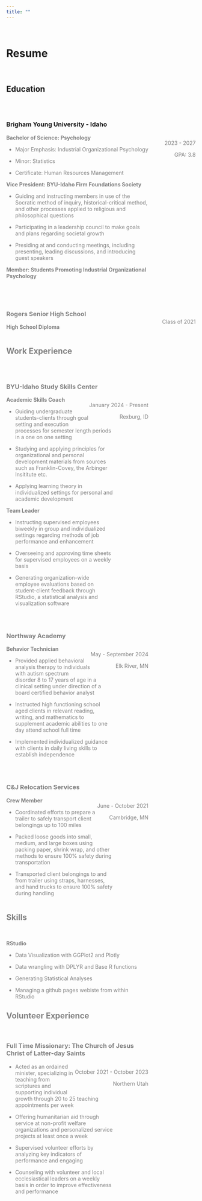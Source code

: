 ```yaml
---
title: ""
---
```


<br />

# Resume {.tabset .tabset-pills}

<br />

## Education

<br />

<div style="float:left">

### Brigham Young University - Idaho


<div style="float:right;color:gray;text-align:right">

2023 - 2027

GPA: 3.8

</div>


<div style="color:gray;width:75%">

**Bachelor of Science: Psychology**

* Major Emphasis: Industrial Organizational Psychology

* Minor: Statistics

* Certificate: Human Resources Management

**Vice President: BYU-Idaho Firm Foundations Society**

* Guiding and instructing members in use of the Socratic method of inquiry, historical-critical method, and other processes applied to religious and philosophical questions

* Participating in a leadership council to make goals and plans regarding societal growth

* Presiding at and conducting meetings, including presenting, leading discussions, and introducing guest speakers

**Member: Students Promoting Industrial Organizational Psychology**

</div>
</div>

<div style="clear:both;"></div>

<br />

<div style="float:right;color:gray;text-align:right">

<br />

Class of 2021

</div>


<div style="color:gray;width:75%">


<div style="float:left">

### Rogers Senior High School

<div style="color:gray">

**High School Diploma**

</div>

</div>

<div style="clear:both;"></div>

## Work Experience

<div style="float:left">

<br />

### BYU-Idaho Study Skills Center

<div style="float:right;color:gray;text-align:right">

January 2024 - Present

Rexburg, ID

</div>

<div style="color:gray;width:75%">

**Academic Skills Coach**

* Guiding undergraduate students-clients through goal setting and execution processes for semester length periods in a one on one setting

* Studying and applying principles for organizational and personal development materials from sources such as Franklin-Covey, the Arbinger Insititute etc.

* Applying learning theory in individualized settings for personal and academic development

**Team Leader**

* Instructing supervised employees biweekly in group and individualized settings regarding methods of job performance and enhancement

* Overseeing and approving time sheets for supervised employees on a weekly basis

* Generating organization-wide employee evaluations based on student-client feedback through RStudio, a statistical analysis and visualization software

</div>

</div>


<div style="clear:both;"></div>

<div style="float:left">

<br />

### Northway Academy



<div style="float:right;color:gray;text-align:right">

May - September 2024

Elk River, MN

</div>

<div style="color:gray;width:75%">

**Behavior Technician**

* Provided applied behavioral analysis therapy to individuals with autism spectrum disorder 8 to 17 years of age in a clinical setting under direction of a board certified behavior analyst

* Instructed high functioning school aged clients in relevant reading, writing, and mathematics to supplement academic abilities to one day attend school full time

* Implemented individualized guidance with clients in daily living skills to establish independence

</div>

</div>

<div style="clear:both;"></div>

<div style="float:left">

<br />

### C&J Relocation Services

<div style="float:right;color:gray;text-align:right">

June - October 2021

Cambridge, MN

</div>

<div style="color:gray;width:75%">

**Crew Member**

* Coordinated efforts to prepare a trailer to safely transport client belongings up to 100 miles

* Packed loose goods into small, medium, and large boxes using packing paper, shrink wrap, and other methods to ensure 100% safety during transportation

* Transported client belongings to and from trailer using straps, harnesses, and hand trucks to ensure 100% safety during handling

</div>

</div>

<div style="clear:both;"></div>

## Skills

<br />

**RStudio**

* Data Visualization with GGPlot2 and Plotly

* Data wrangling with DPLYR and Base R functions

* Generating Statistical Analyses

* Managing a github pages webiste from within RStudio

## Volunteer Experience

<br />

### Full Time Missionary: The Church of Jesus Christ of Latter-day Saints

<div style="float:right;color:gray;text-align:right">

October 2021 - October 2023

Northern Utah

</div>

<div style="color:gray;width:75%">

* Acted as an ordained minister, specializing in teaching from scriptures and supporting individual growth through 20 to 25 teaching appointments per week

* Offering humanitarian aid through service at non-profit welfare organizations and personalized service projects at least once a week

* Supervised volunteer efforts by analyzing key indicators of performance and engaging 

* Counseling with volunteer and local ecclesiastical leaders on a weekly basis in order to improve effectiveness and performance

</div>

</div>

<div style="clear:both;"></div>


<!-- TEMPLATE FOR NEW SECTIONS


<div style="float:left">

### Name of the Section 

<br />

<div style="color:gray">

--- Main Body Text (left aligned) ---






--- End Main Body Text ---

</div>

</div>

<div style="float:right;color:gray;text-align:right">

<br />

--- Informative Text (right aligned)---



--- End Informative Text ---

</div>

<div style="clear:both;"></div>

-->